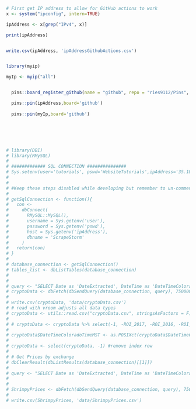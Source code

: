 ```r
# First get IP address to allow for GitHub actions to work
x <- system("ipconfig", intern=TRUE)

ipAddress <- x[grep("IPv4", x)]

print(ipAddress)


write.csv(ipAddress, 'ipAddressGithubActions.csv')


library(myip)

myIp <- myip("all")


  pins::board_register_github(name = "github", repo = "ries9112/Pins", branch = "master", token = myGithubToken)

  pins::pin(ipAddress,board='github')
  
  pins::pin(myIp,board='github')






# library(DBI)
# library(RMySQL)
# 
# ############# SQL CONNECTION ###############
# Sys.setenv(user='tutorials', pswd='WebsiteTutorials',ipAddress='35.188.12.15')
# 
# 
# #Keep these steps disabled while developing but remember to un-comment these out!
# 
# getSqlConnection <- function(){
#   con <-
#     dbConnect(
#       RMySQL::MySQL(),
#       username = Sys.getenv('user'),
#       password = Sys.getenv('pswd'),
#       host = Sys.getenv('ipAddress'),
#       dbname = 'ScrapeStorm'
#     )
#   return(con)
# }
# 
# database_connection <- getSqlConnection()
# tables_list <- dbListTables(database_connection)
# 
# 
# query <- "SELECT Date as 'DateExtracted', DateTime as 'DateTimeColoradoTimeMST', Name, Rank, PriceUSD, PriceBTC, PercChange24hVsUSD, PercChange24hVsBTC, Reported_MarketCap, Reported24hVolume, VolumeTurnover24h, Reported_Supply, CurrentInflation, ATH_USD, TimeFromATH, PercDownFromATH, BreakevenMultiple, PercUpSinceLow, PercChange7d, PercChange7d_BTC, PercChange30d, PercChange30d_BTC, PercChange90d, PercChange90d_BTC, PercChange1y,PercChange1y_BTC, PercChange_MTD, PercChange_QTD, PercChange_YTD, NetworkPercStaking, FlipsideFCAS_Grade, FlipsideFCAS_Rating, FlipsideScore_Dev, FlipsideScore_Utility, FlipsideScore_Maturity, TokenInsight_Grade, TokenInsight_TeamScore, TokenInsight_SubjectScore, TxVol24h, AdjstedTxVol24h, MedianTxValueUSD, ActiveAddresses, Transactions24h, Fees24hUSD, MedianFeeUSD, AvgDifficulty, KilobytesAdded24h, NumBlocks24h, Git_Stars, Git_Watchers, Git_CommitsLast90Days, Git_CommitsLastYear, Git_LinesAddedLast90Days, Git_LinesAddedLastYear, Git_LinesRemovedLast90Days, Git_LinesRemovedLastYear, ROI_2018, ROI_2017, ROI_2016, Volatility30d, Volatility90d, Volatility1y, Volatility3y, Sharpe30d, Sharpe90d, Sharpe1y, Sharpe3y, BlockReward, TargetBlockTimeSeconds, OnChainGovernanceStructure, IsTreasuryDecentralized, LaunchStyle, MiningAlgorithm, NextHalvingDate, GenesisBlockDate, Age, HasExperienced51PercAttack, EmissionType_General, EmissionType_Precise, IsSupplyCapped, MaxSupply, Sector, Category, TokenUsage, TokenType, ConsensusAlgorithm, pkDummy FROM Messari WHERE Date >= date_sub(now(), INTERVAL 31 DAY) AND Name != '' order by pkDummy desc, cast(Rank as unsigned) asc" #Manually picked all fields that could be interesting for this + Use Case tutorial 
# cryptoData <- dbFetch(dbSendQuery(database_connection, query), 750000)
# 
# write.csv(cryptoData, 'data/cryptoData.csv')
# # read with vroom adjusts all data types
# cryptoData <- utils::read.csv("cryptoData.csv", stringsAsFactors = F)
# 
# # cryptoData <- cryptoData %>% select(-1, -ROI_2017, -ROI_2016, -ROI_2018)
# 
# cryptoData$DateTimeColoradoTimeMST <- as.POSIXct(cryptoData$DateTimeColoradoTimeMST, tz='America/Denver')
# 
# cryptoData <- select(cryptoData, -1) #remove index row
# 
# # Get Prices by exchange
# dbClearResult(dbListResults(database_connection)[[1]])
# 
# query <- "SELECT Date as 'DateExtracted', DateTime as 'DateTimeColoradoTimeMST', Name, Price as 'PriceUSD', Exchange FROM ShrimpyPrices WHERE Date >= date_sub(now(), INTERVAL 31 DAY) AND Name != '' order by pkDummy desc" 
# 
# 
# ShrimpyPrices <- dbFetch(dbSendQuery(database_connection, query), 750000)
# 
# write.csv(ShrimpyPrices, 'data/ShrimpyPrices.csv')
```


